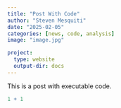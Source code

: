 ```yaml
---
title: "Post With Code"
author: "Steven Mesquiti"
date: "2025-02-05"
categories: [news, code, analysis]
image: "image.jpg"

project: 
  type: website
  output-dir: docs
---
```


This is a post with executable code.

```r
1 + 1
```
